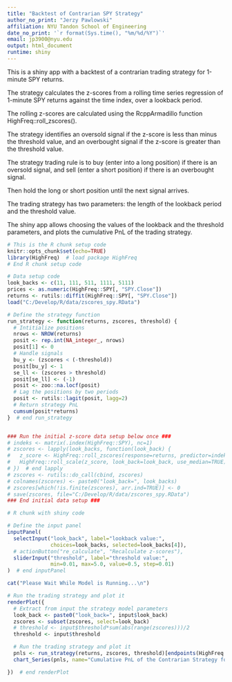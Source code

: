 ```yaml
---
title: "Backtest of Contrarian SPY Strategy"
author_no_print: "Jerzy Pawlowski"
affiliation: NYU Tandon School of Engineering
date_no_print: '`r format(Sys.time(), "%m/%d/%Y")`'
email: jp3900@nyu.edu
output: html_document
runtime: shiny
---
```


This is a shiny app with a backtest of a contrarian trading strategy for 1-minute SPY returns.

The strategy calculates the z-scores from a rolling time series regression of 1-minute SPY returns against the time index, over a lookback period.

The rolling z-scores are calculated using the RcppArmadillo function HighFreq::roll_zscores().

The strategy identifies an oversold signal if the z-score is less than minus the threshold value, and an overbought signal if the z-score is greater than the threshold value.

The strategy trading rule is to buy (enter into a long position) if there is an oversold signal, and sell (enter a short position) if there is an overbought signal.

Then hold the long or short position until the next signal arrives.

The trading strategy has two parameters: the length of the lookback period and the threshold value.

The shiny app allows choosing the values of the lookback and the threshold parameters, and plots the cumulative PnL of the trading strategy.


```r
# This is the R chunk setup code
knitr::opts_chunk$set(echo=TRUE)
library(HighFreq)  # load package HighFreq
# End R chunk setup code

# Data setup code
look_backs <- c(11, 111, 511, 1111, 5111)
prices <- as.numeric(HighFreq::SPY[, "SPY.Close"])
returns <- rutils::diffit(HighFreq::SPY[, "SPY.Close"])
load("C:/Develop/R/data/zscores_spy.RData")

# Define the strategy function
run_strategy <- function(returns, zscores, threshold) {
  # Intitialize positions
  nrows <- NROW(returns)
  posit <- rep.int(NA_integer_, nrows)
  posit[1] <- 0
  # Handle signals
  bu_y <- (zscores < (-threshold))
  posit[bu_y] <- 1
  se_ll <- (zscores > threshold)
  posit[se_ll] <- (-1)
  posit <- zoo::na.locf(posit)
  # Lag the positions by two periods
  posit <- rutils::lagit(posit, lagg=2)
  # Return strategy PnL
  cumsum(posit*returns)
}  # end run_strategy


### Run the initial z-score data setup below once ###
# indeks <- matrix(.index(HighFreq::SPY), nc=1)
# zscores <- lapply(look_backs, function(look_back) {
#   z_score <- HighFreq::roll_zscores(response=returns, predictor=indeks, look_back=look_back)
#   HighFreq::roll_scale(z_score, look_back=look_back, use_median=TRUE)
# })  # end lapply
# zscores <- rutils::do_call(cbind, zscores)
# colnames(zscores) <- paste0("look_back=", look_backs)
# zscores[which(!is.finite(zscores), arr.ind=TRUE)] <- 0
# save(zscores, file="C:/Develop/R/data/zscores_spy.RData")
### End initial data setup ###
```


```r
# R chunk with shiny code

# Define the input panel
inputPanel(
  selectInput("look_back", label="lookback value:",
              choices=look_backs, selected=look_backs[4]),
  # actionButton("re_calculate", "Recalculate z-scores"),
  sliderInput("threshold", label="threshold value:",
              min=0.01, max=5.0, value=0.5, step=0.01)
)  # end inputPanel

cat("Please Wait While Model is Running...\n")

# Run the trading strategy and plot it
renderPlot({
  # Extract from input the strategy model parameters
  look_back <- paste0("look_back=", input$look_back)
  zscores <- subset(zscores, select=look_back)
  # threshold <- input$threshold*sum(abs(range(zscores)))/2
  threshold <- input$threshold

  # Run the trading strategy and plot it
  pnls <- run_strategy(returns, zscores, threshold)[endpoints(HighFreq::SPY, on="days")]
  chart_Series(pnls, name="Cumulative PnL of the Contrarian Strategy for 1-minute SPY Returns")

})  # end renderPlot
```
